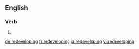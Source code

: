 ==English==

===Verb===
{{head|en|present participle}}

# {{present participle of|redevelop|lang=en|nocat=1}}

[[de:redeveloping]]
[[fr:redeveloping]]
[[ja:redeveloping]]
[[vi:redeveloping]]